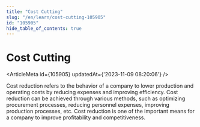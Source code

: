 ```yaml
---
title: "Cost Cutting"
slug: "/en/learn/cost-cutting-105905"
id: "105905"
hide_table_of_contents: true
---
```



# Cost Cutting

<ArticleMeta id={105905} updatedAt={'2023-11-09 08:20:06'} />
<div className='border-solid border-b border-t-0 my-4 border-[var(--ifm-color-gray-300)]' />

Cost reduction refers to the behavior of a company to lower production and operating costs by reducing expenses and improving efficiency. Cost reduction can be achieved through various methods, such as optimizing procurement processes, reducing personnel expenses, improving production processes, etc. Cost reduction is one of the important means for a company to improve profitability and competitiveness.
